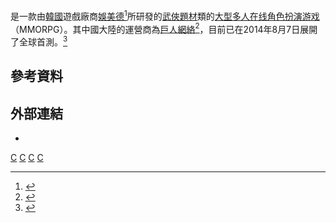 {{NoteTA
| G1 = Games
}}
{{Infobox VG
| title = 蒼天2
| image =
| caption =
| original = ko:창천2
| genre = [[大型多人在线角色扮演游戏|大型多人在线角色扮演]]
| platform = [[Windows|Windows]]
| developer = [[娛美德|娛美德]]
| publisher = {{vgrelease|CN|[[巨人網絡|巨人網絡]]}}
| released = {{vgrelease|CN|2014年8月7日}}
| onlinegame = 1
}}

{{Vgname|蒼天2|ko=창천2}}是一款由[[韓國|韓國]]遊戲廠商[[娛美德|娛美德]]<ref>{{cite web|author=小雪魚|title=娱美德CEO：希望苍天2能弥补传奇的遗憾|url=http://news.17173.com/content/2013-07-28/20130728104042795_1.shtml|publisher=17173.COM|accessdate=2014-09-10|archive-date=2017-09-10|archive-url=https://web.archive.org/web/20170910231221/http://news.17173.com/content/2013-07-28/20130728104042795_1.shtml|dead-url=no}}</ref>所研發的[[武俠文化|武俠題材]]類的[[大型多人在线角色扮演游戏|大型多人在线角色扮演游戏]]（MMORPG）。其中國大陸的運營商為[[巨人網絡|巨人網絡]]<ref>{{cite web|author=小雪鱼|title=国服全球首发 巨人网络宣布代理《苍天2》|url=http://news.17173.com/content/2013-07-24/20130724151123264_1.shtml|publisher=17173.COM|accessdate=2014-09-10|archive-date=2016-05-09|archive-url=https://web.archive.org/web/20160509132002/http://news.17173.com/content/2013-07-24/20130724151123264_1.shtml|dead-url=no}}</ref>，目前已在2014年8月7日展開了全球首測。<ref>{{cite web|author=Jenifer|title=8月7日全球首测 《苍天2》终极版本全扫描|url=http://news.17173.com/content/2014-08-06/20140806144005102.shtml|publisher=17173.COM|accessdate=2014-09-10|archive-date=2016-05-09|archive-url=https://web.archive.org/web/20160509131136/http://news.17173.com/content/2014-08-06/20140806144005102.shtml|dead-url=no}}</ref>

== 參考資料 ==
{{Reflist}}

== 外部連結 ==

* {{URL|ct2.ztgame.com|《蒼天2》大陸官方網站}}{{zh-cn}}

[[Category:大型多人在线角色扮演游戏|C]]
[[Category:Windows游戏|C]]
[[Category:2014年电子游戏|C]]
[[Category:巨人網絡遊戲|C]]

{{mmorpg-videogame-stub}}